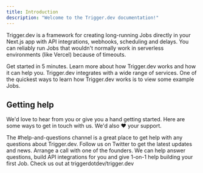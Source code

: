 ```yaml
---
title: Introduction
description: "Welcome to the Trigger.dev documentation!"
---
```


Trigger.dev is a framework for creating long-running Jobs directly in your Next.js app with API integrations, webhooks, scheduling and delays. You can reliably run Jobs that wouldn't normally work in serverless environments (like Vercel) because of timeouts.

<CardGroup>
  <Card title="Quick start" icon="person-running-fast" href="quickstart">
    Get started in 5 minutes.
  </Card>
  <Card
    title="What is Trigger.dev"
    icon="wand-magic-sparkles"
    href="/documentation/what-is-triggerdotdev"
  >
    Learn more about how Trigger.dev works and how it can help you.
  </Card>
  <Card title="Integrations" icon="grid-2" href="/integrations">
    Trigger.dev integrates with a wide range of services.
  </Card>
  <Card
    title="Examples"
    icon="arrow-right-arrow-left"
    href="/examples/examples"
  >
    One of the quickest ways to learn how Trigger.dev works is to view some
    example Jobs.
  </Card>
</CardGroup>

## Getting help

We'd love to hear from you or give you a hand getting started. Here are some ways to get in touch with us. We'd also ❤️ your support.

<CardGroup>
  <Card
    title="Join our Discord server"
    icon="discord"
    href="https://discord.gg/kA47vcd8P6"
    color="#5865F2"
  >
    The #help-and-questions channel is a great place to get help with any
    questions about Trigger.dev.
  </Card>
  <Card
    title="Follow us on Twitter"
    icon="twitter"
    href="https://twitter.com/triggerdotdev"
    color="#1DA1F2"
  >
    Follow us on Twitter to get the latest updates and news.
  </Card>
  <Card
    title="Schedule a call"
    icon="phone"
    href="https://cal.com/team/triggerdotdev/support"
  >
    Arrange a call with one of the founders. We can help answer questions, build
    API integrations for you and give 1-on-1 help building your first Job.
  </Card>
  <Card
    title="Give us a star on GitHub"
    icon="star"
    href="https://github.com/triggerdotdev/trigger.dev"
    color="#fbbf24"
  >
    Check us out at triggerdotdev/trigger.dev
  </Card>
</CardGroup>
